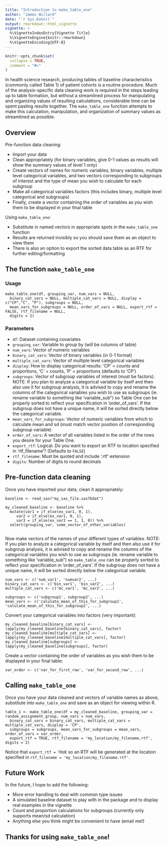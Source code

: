 ```yaml
---
title: "Introduction to make_table_one"
author: "James Willard"
date: "`r Sys.Date()`"
output: rmarkdown::html_vignette
vignette: >
  %\VignetteIndexEntry{Vignette Title}
  %\VignetteEngine{knitr::rmarkdown}
  %\VignetteEncoding{UTF-8}
---
```


```r
knitr::opts_chunk$set(
  collapse = TRUE,
  comment = "#>"
)
```

In health science research, producing tables of baseline characteristics (commonly called Table 1) of patient cohorts is a routine procedure.  Much of the analysis-specific data cleaning work is required in the steps leading up to table formation, but without a streamlined process for manipulating and organizing values of resulting calculations, considerable time can be spent pasting results together.  The `make_table_one` function attempts to make this calculation, manipulation, and organization of summary values as streamlined as possible.

## Overview

Pre-function data cleaning:

- Import your data
- Clean appropriately (for binary variables, give 0-1 values as results will show the summary values of level 1 only)
- Create vectors of names for numeric variables, binary variables, multiple level categorical variables, and two vectors corresponding to subgroups of interest and the type of mean you wish to calculate for each subgroup
- Make all categorical variables factors (this includes binary, multiple level categorical and subgroups)
- Finally, create a vector containing the order of variables as you wish them to be displayed in your final table

Using `make_table_one`:

- Substitute in named vectors in appropriate spots in the `make_table_one` function
- Results are returned invisibly so you should save them as an object to view them
- There is also an option to export the sorted data table as an RTF for further editing/formatting

## The function `make_table_one`
### Usage

    make_table_one(df, grouping_var, num_vars = NULL,
      binary_cat_vars = NULL, multiple_cat_vars = NULL, display = c("CP","C", "P"), subgroups = NULL,
      mean_vars_for_subgroups = NULL, order_of_vars = NULL, export_rtf = FALSE, rtf_filename = NULL,
      digits = 2)

### Parameters

- `df`: Dataset containing covariates
- `grouping_var`: Variable to group by (will be columns of table)
- `num_vars`: Vector of numeric variables
- `binary_cat_vars`: Vector of binary variables (in 0-1 format)
- `multiple_cat_vars`: Vector of multiple level categorical variables
- `display`: How to display categorical results: 'CP' = counts and proportions, 'C' = counts, 'P' = proportions (defaults to 'CP')
- `subgroups`: Vector of subgroup variables of interest (must be factors). NOTE: If you plan to analyze a categorical variable by itself and then also use it for subgroup analysis, it is advised to copy and rename the columns of the categorical variables you wish to use as subgroups (ie. rename variable to something like 'variable_sub") so Table One can be properly sorted to reflect your specification in 'order_of_vars'. If the subgroup does not have a unique name, it will be sorted directly below the categorical variable.
- `mean_vars_for_subgroups`: Vector of numeric variables from which to calculate mean and sd (must match vector position of corresponding subgroup variable)
- `order_of_vars`: A vector of all variables listed in the order of the rows you desire for your Table One.
- `export_rtf`: Logical. Do you want to export an RTF to location specified in 'rtf_filename'? (Defaults to `FALSE`)
- `rtf_filename`: Must be quoted and include '.rtf' extension 
- `digits`: Number of digits to round decimals

## Pre-function data cleaning

Once you have imported your data, clean it appropriately: 

    baseline <- read_sas("my_sas_file.sas7bdat")
    
    my_cleaned_baseline <- baseline %>%
      mutate(var1 = if_else(ex_var1, 0, 1),
         var2 = if_else(ex_var1, 0, 1),
         var3 = if_else(ex_var3 == 1, 1, 0)) %>%
      select(grouping_var, some_vector_of_other_variables)
      
Now make vectors of the names of your different types of variables. NOTE: If you plan to analyze a categorical variable by itself and then also use it for subgroup analysis, it is advised to copy and rename the columns of the categorical variables you wish to use as subgroups (ie. rename variable to something like 'variable_sub") so `make_table_one` can be properly sorted to reflect your specification in 'order_of_vars'. If the subgroup does not have a unique name, it will be sorted directly below the categorical variable. 

    num_vars <- c('num_var1', 'numvar2', ...)
    binary_cat_vars <- c('bin_var1', 'bin_var2', ...)
    multiple_cat_vars <- c('mc_var1', 'mc_var2', ...)
    
    subgroups <- c('subgroup1', subgroup2', ...)
    mean_vars <- c('calulate_mean_of_this_for_subgroup1', 'calulate_mean_of_this_for_subgroup2', ...)
    
Convert your categorical variables into factors (very important):

    my_cleaned_baseline[binary_cat_vars] <- lapply(my_cleaned_baseline[binary_cat_vars], factor)
    my_cleaned_baseline[multiple_cat_vars] <- lapply(my_cleaned_baseline[multiple_cat_vars], factor)
    my_cleaned_baseline[subgroups] <- lapply(my_cleaned_baseline[subgroups], factor)
    
Create a vector containing the order of variables as you wish them to be displayed in your final table:

    var_order <- c('var_for_first_row', 'var_for_second_row', ...)

## Calling `make_table_one`

Once you have your data cleaned and vectors of variable names as above, substitute into `make_table_one` and save as an object for viewing within R.

    table_1 <- make_table_one(df = my_cleaned_baseline, grouping_var = random_assignment_group, num_vars = num_vars,
      binary_cat_vars = binary_cat_vars, multiple_cat_vars = multiple_cat_vars, display = 'CP',
      subgroups = subgroups, mean_vars_for_subgroups = mean_vars, order_of_vars = var_order,
      export_rtf = TRUE, rtf_filename = 'my_location/my_filename.rtf', digits = 2)

Notice that `export_rtf = TRUE` so an RTF will be generated at the location specified in `rtf_filename = 'my_location/my_filename.rtf'`.

## Future Work

In the future, I hope to add the following:

- More error handling to deal with common type issues
- A simulated baseline dataset to play with in the package and to display real examples in the vignette
- Count and proportion calculations for subgroups (currently only supports mean/sd calculation)
- Anything else you think might be convenient to have (email me!)

## Thanks for using `make_table_one`!

